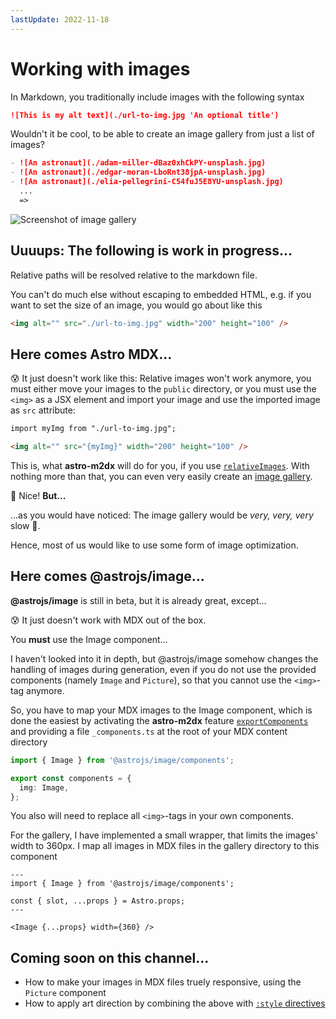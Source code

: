 ```yaml
---
lastUpdate: 2022-11-18
---
```


# Working with images

In Markdown, you traditionally include images with the following syntax

```md
![This is my alt text](./url-to-img.jpg 'An optional title')
```

Wouldn't it be cool, to be able to create an image gallery from just a list of images?

```md
- ![An astronaut](./adam-miller-dBaz0xhCkPY-unsplash.jpg)
- ![An astronaut](./edgar-moran-LboRnt38jpA-unsplash.jpg)
- ![An astronaut](./elia-pellegrini-C54fuJ5E8YU-unsplash.jpg)
  ...
  =>
```

![Screenshot of image gallery](./snapshot.webp)

## Uuuups: The following is work in progress...

Relative paths will be resolved relative to the markdown file.

You can't do much else without escaping to embedded HTML, e.g. if you want to set the size of an image, you would go about like this

```html
<img alt="" src="./url-to-img.jpg" width="200" height="100" />
```

## Here comes Astro MDX...

😰 It just doesn't work like this: Relative images won't work anymore, you must either move your images to the `public` directory, or you must use the `<img>` as a JSX element and import your image and use the imported image as `src` attribute:

```html
import myImg from "./url-to-img.jpg";

<img alt="" src="{myImg}" width="200" height="100" />
```

This is, what **astro-m2dx** will do for you, if you use [`relativeImages`](/docs#relative-images). With nothing more than that, you can even very easily create an [image gallery](/gallery).

🌴 Nice! **But...**

...as you would have noticed: The image gallery would be _very, very, very_ slow 🐌.

Hence, most of us would like to use some form of image optimization.

## Here comes @astrojs/image...

**@astrojs/image** is still in beta, but it is already great, except...

😰 It just doesn't work with MDX out of the box.

You **must** use the Image component...

I haven't looked into it in depth, but @astrojs/image somehow changes the handling of images during generation, even if you do not use the provided components (namely `Image` and `Picture`), so that you cannot use the `<img>`-tag anymore.

So, you have to map your MDX images to the Image component, which is done the easiest by activating the **astro-m2dx** feature [`exportComponents`](/docs#export-components) and providing a file `_components.ts` at the root of your MDX content directory

```ts
import { Image } from '@astrojs/image/components';

export const components = {
  img: Image,
};
```

You also will need to replace all `<img>`-tags in your own components.

For the gallery, I have implemented a small wrapper, that limits the images' width to 360px. I map all images in MDX files in the gallery directory to this component

```astro
---
import { Image } from '@astrojs/image/components';

const { slot, ...props } = Astro.props;
---

<Image {...props} width={360} />
```

## Coming soon on this channel...

- How to make your images in MDX files truely responsive, using the `Picture` component
- How to apply art direction by combining the above with [`:style` directives](/docs#style-directives)
